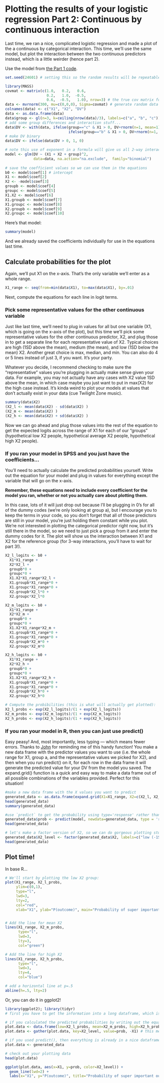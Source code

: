 # Plotting the results of your logistic regression Part 2: Continuous by continuous interaction
Last time, we ran a nice, complicated logistic regression and made a plot of the a continuous by categorical interaction. This time, we'll use the same model, but plot the interaction between the two continuous predictors instead, which is a little weirder (hence part 2).

Use the model from [the Part 1 code](https://github.com/rosemm/rexamples/blob/master/logistic_regression_plotting_part1.Rmd).
```r
set.seed(24601) # setting this so the random results will be repeatable 

library(MASS)
covmat <- matrix(c(1.0,   0.2,   0.6, 
                   0.2,   1.0,  -0.5, 
                   0.6,  -0.5,   1.0), nrow=3) # the true cov matrix for my data
data <- mvrnorm(300, mu=c(0,0,0), Sigma=covmat) # generate random data that match that cov matrix
colnames(data) <- c("X1", "X2", "DV")
data <- as.data.frame(data)
data$group <- gl(n=3, k=ceiling(nrow(data)/3), labels=c("a", "b", "c"))
# add some group differences and interaction stuff...
data$DV <- with(data, ifelse(group=="c" & X1 > 0, DV+rnorm(n=1, mean=1), 
                             ifelse(group=="b" & X1 > 0, DV+rnorm(n=1, mean=2) , DV)))
# make DV binary
data$DV <- ifelse(data$DV > 0, 1, 0)

# note this use of exponent in a formula will give us all 2-way interactions
model <- glm(DV ~ (X1 + X2 + group)^2, 
             data=data, na.action="na.exclude",  family="binomial") 
             
# save the coefficient values so we can use them in the equations
b0 <- model$coef[1] # intercept
X1 <- model$coef[2]
X2 <- -model$coef[3]
groupb <- model$coef[4]
groupc <- model$coef[5]
X1.X2 <- model$coef[6]
X1.groupb <- model$coef[7]
X1.groupc <- model$coef[8]
X2.groupb <- model$coef[9]
X2.groupc <- model$coef[10]
```

Here's that model:

```r
summary(model)
```

And we already saved the coefficients individually for use in the equations last time. 

## Calculate probabilities for the plot
Again, we'll put X1 on the x-axis. That's the only variable we'll enter as a whole range.
```r
X1_range <- seq(from=min(data$X1), to=max(data$X1), by=.01)
```

Next, compute the equations for each line in logit terms.

### Pick some representative values for the other continuous variable 
Just like last time, we'll need to plug in values for all but one variable (X1, which is going on the x-axis of the plot), but this time we'll pick some representative values for the other continuous predictor, X2, and plug those in to get a separate line for each representative value of X2. 
Typical choices are high (1SD above the mean), medium (the mean), and low (1SD below the mean) X2. 
Another great choice is max, median, and min. 
You can also do 4 or 5 lines instead of just 3, if you want. 
It's your party. 

Whatever you decide, I recommend checking to make sure the "representative" values you're plugging in actually make sense given your data. 
For example, you may not actually have any cases with X2 value 1SD above the mean, in which case maybe you just want to put in max(X2) for the high case instead. 
It's kinda weird to plot your models at values that don't actually exist in your data (cue Twilight Zone music).

```r
summary(data$X2)
(X2_l <- mean(data$X2) - sd(data$X2) )
(X2_m <- mean(data$X2) )
(X2_h <- mean(data$X2) + sd(data$X2) )
```

Now we can go ahead and plug those values into the rest of the equation to get the expected logits across the range of X1 for each of our "groups" (hypothetical low X2 people, hypothetical average X2 people, hypothetical high X2 people).

### If you ran your model in SPSS and you just have the coefficients...
You'll need to actually calculate the predicted probabilities yourself. 
Write out the equation for your model and plug in values for everything except the variable that will go on the x-axis.

**Remember, these equations need to include every coefficient for the model you ran, whether or not you actually care about plotting them.**


In this case, lots of it will just drop out because I'll be plugging in 0's for all of the dummy codes (we're only looking at group a), but I encourage you to keep the terms in your code, so you don't forget that all of those predictors are still in your model, you're just holding them constant while you plot.
We're not interested in plotting the categorical predictor right now, but it's still there in the model, so we need to just pick a group from it and enter the dummy codes for it. 
The plot will show us the interaction between X1 and X2 for the reference group (for 3-way interactions, you'll have to wait for part 3!).

```r
X2_l_logits <- b0 + 
  X1*X1_range + 
  X2*X2_l + 
  groupb*0 + 
  groupc*0 + 
  X1.X2*X1_range*X2_l + 
  X1.groupb*X1_range*0 + 
  X1.groupc*X1_range*0 + 
  X2.groupb*X2_l*0 + 
  X2.groupc*X2_l*0 

X2_m_logits <- b0 + 
  X1*X1_range + 
  X2*X2_m + 
  groupb*0 + 
  groupc*0 + 
  X1.X2*X1_range*X2_m + 
  X1.groupb*X1_range*0 + 
  X1.groupc*X1_range*0 + 
  X2.groupb*X2_m*0 + 
  X2.groupc*X2_m*0 

X2_h_logits <- b0 + 
  X1*X1_range + 
  X2*X2_h + 
  groupb*0 + 
  groupc*0 + 
  X1.X2*X1_range*X2_h + 
  X1.groupb*X1_range*0 + 
  X1.groupc*X1_range*0 + 
  X2.groupb*X2_h*0 + 
  X2.groupc*X2_h*0 

# Compute the probibilities (this is what will actually get plotted):
X2_l_probs <- exp(X2_l_logits)/(1 + exp(X2_l_logits))
X2_m_probs <- exp(X2_m_logits)/(1 + exp(X2_m_logits))
X2_h_probs <- exp(X2_h_logits)/(1 + exp(X2_h_logits))
```

### If you ran your model in R, then you can just use predict()
Easy peasy! And, most importantly, less typing --- which means fewer errors. 
Thanks to [John](https://github.com/jflournoy) for reminding me of this handy function!
You make a new data frame with the predictor values you want to use (i.e. the whole range for X1, group a, and the representative values we picked for X2), 
and then when you run predict() on it, for each row in the data frame it will generate the predicted value for your DV from the model you saved.
The expand.grid() function is a quick and easy way to make a data frame out of all possible combinations of the variables provided. Perfect for this situation!

```r
#make a new data frame with the X values you want to predict 
generated_data <- as.data.frame(expand.grid(X1=X1_range, X2=c(X2_l, X2_m, X2_h), group="a") )
head(generated_data)
summary(generated_data)

#use `predict` to get the probability using type='response' rather than 'link' 
generated_data$prob <- predict(model, newdata=generated_data, type = 'response')
head(generated_data) 

# let's make a factor version of X2, so we can do gorgeous plotting stuff with it later :)
generated_data$X2_level <- factor(generated_data$X2, labels=c("low (-1SD)", "mean", "high (+1SD)"), ordered=T)
head(generated_data) 
```


## Plot time!
In base R...
```r
# We'll start by plotting the low X2 group:
plot(X1_range, X2_l_probs, 
     ylim=c(0,1),
     type="l", 
     lwd=3, 
     lty=2, 
     col="red", 
     xlab="X1", ylab="P(outcome)", main="Probability of super important outcome")


# Add the line for mean X2
lines(X1_range, X2_m_probs, 
      type="l", 
      lwd=3, 
      lty=3, 
      col="green")

# Add the line for high X2
lines(X1_range, X2_h_probs, 
      type="l", 
      lwd=3, 
      lty=4, 
      col="blue")

# add a horizontal line at p=.5
abline(h=.5, lty=2)
```

Or, you can do it in ggplot2!

```r
library(ggplot2); library(tidyr)
# first you have to get the information into a long dataframe, which is what ggplot likes :)

# if you calculated the predicted probabilities by writing out the equations, you can combine that all into a dataframe now, and use gather() to make it long
plot.data <- data.frame(low=X2_l_probs, mean=X2_m_probs, high=X2_h_probs, X1=X1_range)
plot.data <- gather(plot.data, key=X2_level, value=prob, -X1) # this means gather all of the columns except X1

# if you used predict(), then everything is already in a nice dataframe for you
plot.data <- generated_data

# check out your plotting data
head(plot.data)

ggplot(plot.data, aes(x=X1, y=prob, color=X2_level)) + 
  geom_line(lwd=2) + 
  labs(x="X1", y="P(outcome)", title="Probability of super important outcome") 
```

